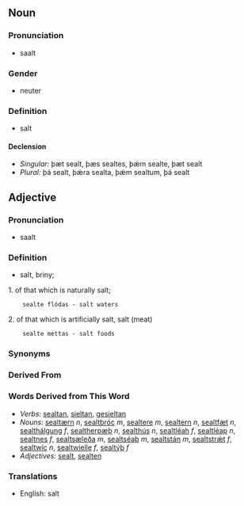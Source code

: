 ==Noun==

===Pronunciation===
*saalt

===Gender===
*neuter

===Definition===
*salt

====Declension====
*''Singular:'' þæt sealt, þæs sealtes, þǽm sealte, þæt sealt
*''Plural:'' þá sealt, þǽra sealta, þǽm sealtum, þá sealt

==Adjective==

===Pronunciation===
*saalt

===Definition===
*salt, briny; 
1. of that which is naturally salt;
     sealte flódas - salt waters
2. of that which is artificially salt, salt (meat)
     sealte mettas - salt foods

===Synonyms===

===Derived From===

===Words Derived from This Word===
*''Verbs:'' [[sealtan]], [[sieltan]], [[gesieltan]]
*''Nouns:'' [[sealtærn]] ''n'', [[sealtbróc]] ''m'', [[sealtere]] ''m'', [[sealtern]] ''n'', [[sealtfæt]] ''n'', [[sealthálgung]] ''f'', [[sealtherpæþ]] ''n'', [[sealthús]] ''n'', [[sealtléah]] ''f'', [[sealtléap]] ''n'', [[sealtnes]] ''f'', [[sealtsæleða]] ''m'', [[sealtséaþ]] ''m'', [[sealtstán]] ''m'', [[sealtstrǽt]] ''f'', [[sealtwíc]] ''n'', [[sealtwielle]] ''f'', [[sealtýþ]] ''f''
*''Adjectives:'' [[sealt]], [[sealten]]

===Translations===
*English: salt